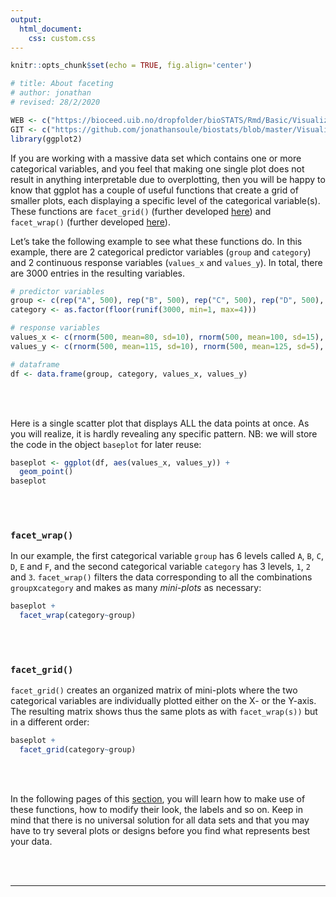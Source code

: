```yaml
---
output:
  html_document:
    css: custom.css
--- 
```


```r
knitr::opts_chunk$set(echo = TRUE, fig.align='center')

# title: About faceting
# author: jonathan
# revised: 28/2/2020 

WEB <- c("https://bioceed.uib.no/dropfolder/bioSTATS/Rmd/Basic/Visualizing/Faceted/about-faceting.html")
GIT <- c("https://github.com/jonathansoule/biostats/blob/master/Visualizing/Faceted/about-faceting.Rmd")
library(ggplot2)

```
If you are working with a massive data set which contains one or more categorical variables, and you feel that making one single plot does not result in anything interpretable due to overplotting, then you will be happy to know that ggplot has a couple of useful functions that create a grid of smaller plots, each displaying a specific level of the categorical variable(s). These functions are `facet_grid()` (further developed [here](https://biostats.w.uib.no/facet_grid/){target="_blank"}) and `facet_wrap()` (further developed [here](https://biostats.w.uib.no/facet_wrap/){target="_blank"}).

Let's take the following example to see what these functions do. In this example, there are 2 categorical predictor variables (`group` and `category`) and 2 continuous response variables (`values_x` and `values_y`). In total, there are 3000 entries in the resulting variables.

```r
# predictor variables
group <- c(rep("A", 500), rep("B", 500), rep("C", 500), rep("D", 500), rep("E", 500), rep("F", 500))
category <- as.factor(floor(runif(3000, min=1, max=4)))

# response variables
values_x <- c(rnorm(500, mean=80, sd=10), rnorm(500, mean=100, sd=15), rnorm(500, mean=120, sd=10), rnorm(500, mean=75, sd=20), rnorm(500, mean=95, sd=10), rnorm(500, mean=115, sd=15))
values_y <- c(rnorm(500, mean=115, sd=10), rnorm(500, mean=125, sd=5), rnorm(500, mean=105, sd=10), rnorm(500, mean=85, sd=20), rnorm(500, mean=95, sd=10), rnorm(500, mean=90, sd=15))

# dataframe
df <- data.frame(group, category, values_x, values_y)
```
<br/><br/>

Here is a single scatter plot that displays ALL the data points at once. As you will realize, it is hardly revealing any specific pattern. NB: we will store the code in the object `baseplot` for later reuse:
```r
baseplot <- ggplot(df, aes(values_x, values_y)) +
  geom_point()
baseplot
```
<br/><br/>

### `facet_wrap()`

In our example, the first categorical variable `group` has 6 levels called `A`, `B`, `C`, `D`, `E` and `F`, and the second categorical variable `category` has 3 levels, `1`, `2` and `3  `. `facet_wrap()` filters the data corresponding to all the  combinations `group`x`category` and makes as many *mini-plots* as necessary: 
```r
baseplot +
  facet_wrap(category~group)
```
<br/><br/>


### `facet_grid()`

`facet_grid()` creates an organized matrix of mini-plots where the two categorical variables are individually plotted either on the X- or the Y-axis. The resulting matrix shows thus the same plots as with `facet_wrap(s))` but in a different order:
```r
baseplot +
  facet_grid(category~group)
```
<br/><br/>

In the following pages of this [section](https://biostats.w.uib.no/topics/data-visualization-with-ggplot2/faceted-plots/){target="_blank"}, you will learn how to make use of these functions, how to modify their look, the labels and so on. Keep in mind that there is no universal solution for all data sets and that you may have to try several plots or designs before you find what represents best your data.

<br/><br/>



***
<!-- UNCOMMENT TO ACTIVATE
Get the Rmarkdown file corresponding to this page on [GitHub](`r GIT`){target="_blank"}.
-->

